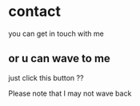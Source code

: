 
# contact

you can get in touch with me

## or u can wave to me

just click this button
??

<Wave />
Please note that I may not wave back
